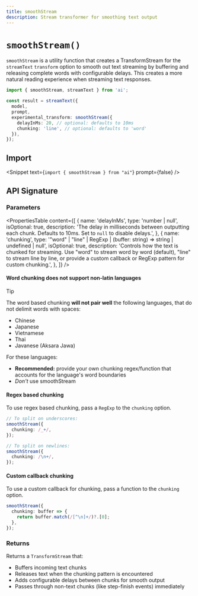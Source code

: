 ```yaml
---
title: smoothStream
description: Stream transformer for smoothing text output
---
```


# `smoothStream()`

`smoothStream` is a utility function that creates a TransformStream
for the `streamText` `transform` option
to smooth out text streaming by buffering and releasing complete words with configurable delays.
This creates a more natural reading experience when streaming text responses.

```ts highlight={"6-9"}
import { smoothStream, streamText } from 'ai';

const result = streamText({
  model,
  prompt,
  experimental_transform: smoothStream({
    delayInMs: 20, // optional: defaults to 10ms
    chunking: 'line', // optional: defaults to 'word'
  }),
});
```

## Import

<Snippet text={`import { smoothStream } from "ai"`} prompt={false} />

## API Signature

### Parameters

<PropertiesTable
  content={[
    {
      name: 'delayInMs',
      type: 'number | null',
      isOptional: true,
      description:
        'The delay in milliseconds between outputting each chunk. Defaults to 10ms. Set to `null` to disable delays.',
    },
    {
      name: 'chunking',
      type: '"word" | "line" | RegExp | (buffer: string) => string | undefined | null',
      isOptional: true,
      description:
        'Controls how the text is chunked for streaming. Use "word" to stream word by word (default), "line" to stream line by line, or provide a custom callback or RegExp pattern for custom chunking.',
    },
  ]}
/>

#### Word chunking does not support non-latin languages

> [!TIP]
> The word based chunking **will not pair well** the following languages, that do not delimit words with spaces:
>
> - Chinese
> - Japanese
> - Vietnamese
> - Thai
> - Javanese (Aksara Jawa)
>
> For these languages:
>
> - **Recommended:** provide your own chunking regex/function that accounts for the language's word boundaries
> - _Don't_ use smoothStream

#### Regex based chunking

To use regex based chunking, pass a `RegExp` to the `chunking` option.

```ts
// To split on underscores:
smoothStream({
  chunking: /_+/,
});

// To split on newlines:
smoothStream({
  chunking: /\n+/,
});
```

#### Custom callback chunking

To use a custom callback for chunking, pass a function to the `chunking` option.

```ts
smoothStream({
  chunking: buffer => {
    return buffer.match(/[^\n]+/)?.[0];
  },
});
```

### Returns

Returns a `TransformStream` that:

- Buffers incoming text chunks
- Releases text when the chunking pattern is encountered
- Adds configurable delays between chunks for smooth output
- Passes through non-text chunks (like step-finish events) immediately
